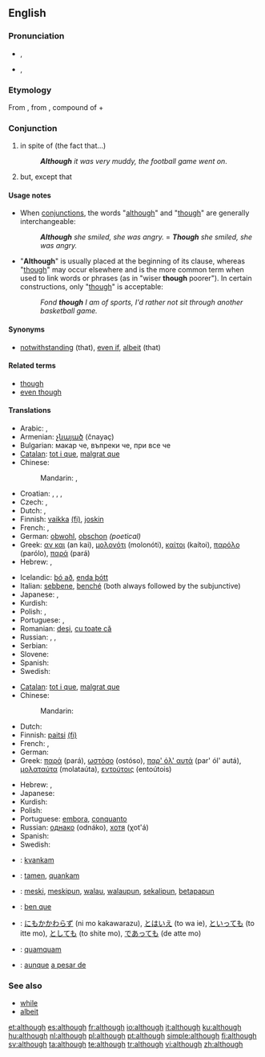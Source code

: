 ==English==

{{rank|bed|living|view|532|although|knowledge|hath|table}}

===Pronunciation===
* {{a|UK}} {{IPA|/ɔːlˈðəʊ/}}, {{SAMPA|/O:l"D@U/}}
*: {{rhymes|əʊ}}
* {{a|US}} {{IPA|/ɔlˈðoʊ/}}, {{SAMPA|/Ol"DoU/}}
*: {{audio|en-us-although.ogg|Audio (US)}}
*: {{rhymes|oʊ}}

===Etymology===
From {{etyl|enm|en}}, from {{etyl|ang|en}} {{term|althagh||lang=enm}}, compound of {{term|eall||lang=ang|all (emphatic)}} + {{term|þeah||lang=ang|though}}

===Conjunction===
{{en-conj}}

# in spite of (the fact that...)
#: '''''Although''' it was very muddy, the football game went on''.
# but, except that

====Usage notes====
* When [[conjunction]]s, the words "[[although]]" and "[[though]]" are generally interchangeable:
*: '''''Although''' she smiled, she was angry.'' = '''''Though''' she smiled, she was angry.''
* "'''Although'''" is usually placed at the beginning of its clause, whereas "[[though]]" may occur elsewhere and is the more common term when used to link words or phrases (as in "wiser '''though''' poorer"). In certain constructions, only "[[though]]" is acceptable:
*: ''Fond '''though''' I am of sports, I'd rather not sit through another basketball game.''

====Synonyms====
* {{i-c|in spite of}} [[notwithstanding]] (that), [[even if]], [[albeit]] (that)

====Related terms====
* [[though]]
* [[even though]]

====Translations====
{{trans-top|in spite of}}
* Arabic: {{t|ar|رغم أن|tr=raghm 'anna|sc=Arab}} <!-- please the 2nd part -->,  {{t|ar|مع أن|tr=ma3a 'anna|sc=Arab}}
* Armenian: [[չնայած]] (čnayaç)
* Bulgarian: макар че,  въпреки че, при все че
* [[Catalan]]: [[tot i que]], [[malgrat que]]
* Chinese:
*: Mandarin: {{t-|cmn|雖然|sc=Hani|xs=Mandarin}},  {{t-|cmn|虽然|tr=suīrán|sc=Hani|xs=Mandarin}}
* Croatian: {{t|hr|iako}},  {{t|hr|premda}},  {{t|hr|mada}},  {{t|hr|makar}}
* Czech: {{t-|cs|ač}}, {{t-|cs|ačkoliv}}
* Dutch: {{t+|nl|hoewel}}, {{t+|nl|alhoewel}}
* Finnish: [[vaikka]] [[:fi:vaikka|(fi)]], [[joskin]]
* French: {{t+|fr|bien que}}, {{t+|fr|quoique}}
* German: [[obwohl]], [[obschon]] ''(poetical)''
* Greek: [[αν και]] (an kai), [[μολονότι]] (molonóti), [[καίτοι]] (kaítoi), [[παρόλο]] (parólo), [[παρά]] (pará)
* Hebrew: {{he-translation|למרות ש-|lamrót shé}}, {{he-translation|אף על פי ש-|af al pí shé}}
{{trans-mid}}
* Icelandic: [[þó að]], [[enda þótt]]
* Italian: [[sebbene]], [[benché]] (both always followed by the subjunctive)
* Japanese: {{qualifier|...}} {{t|ja|のに|tr=...noni|sc=Jpan}},  {{t|ja|だけれども|tr=...da keredomo|sc=Jpan}}
* Kurdish: {{t|ku|ئه‌گه‌رچی|tr=egerçi|sc=ku-Arab}}
* Polish: {{t+|pl|chociaż}}, {{t|pl|mimo że}}
* Portuguese: {{t+|pt|embora}}, {{t+|pt|conquanto}}
* Romanian: [[deşi]], [[cu toate că]]
* Russian: {{t+|ru|хотя|tr=xotjá|sc=Cyrl}},  {{qualifier|read: ... što}} {{t|ru|несмотря на то, что|tr=nesmotrjá na tó, čto|sc=Cyrl}},  {{t|ru|хоть и|tr=xot' i|sc=Cyrl}}
* Serbian: {{t-|sr|mada}}
* Slovene: {{t|sl|čeprav}}
* Spanish: {{t+|es|aunque}}
* Swedish: {{t+|sv|fastän}}
{{trans-bottom}}

{{trans-top|but}}
* [[Catalan]]: [[tot i que]], [[malgrat que]]
* Chinese:
*: Mandarin: {{t-|cmn|但是|tr=dànshì|sc=Hani|xs=Mandarin}}
* Dutch: {{t+|nl|hoewel}}
* Finnish: [[paitsi]] [[:fi:paitsi|(fi)]]
* French: {{t+|fr|bien que}}, {{t+|fr|quoique}}
* German: {{t+|de|trotzdem}}
* Greek: [[παρά]] (pará), [[ωστόσο]] (ostóso), [[παρ' όλ' αυτά]] (par' ól' autá), [[μολαταύτα]] (molataúta), [[εντούτοις]] (entoútois)
{{trans-mid}}
* Hebrew: {{he-translation|אבל|avál}}, {{he-translation|אלא ש-|éla shé}}
* Japanese: {{t-|ja|でも|tr=demo|sc=Jpan}}
* Kurdish: {{t|ku|به‌ڵام|tr=belam|sc=ku-Arab}}
* Polish: {{t|pl|jednakże}}
* Portuguese: [[embora]], [[conquanto]]
* Russian: [[однако]] (odnáko), [[хотя]] (χot'á)
* Spanish: {{t+|es|aunque}}
* Swedish: {{t+|sv|men}}
{{trans-bottom}}

{{checktrans-top}}
* {{ttbc|Esperanto}}: [[kvankam]]
* {{ttbc|Ido}}: [[tamen]], [[quankam]]
* {{ttbc|Indonesian}}: [[meski]], [[meskipun]], [[walau]], [[walaupun]], [[sekalipun]], [[betapapun]]
* {{ttbc|Interlingua}}: [[ben que]]
* {{ttbc|Japanese}}: [[にもかかわらず]] (ni mo kakawarazu), [[とはいえ]] (to wa ie), [[といっても]] (to itte mo), [[としても]] (to shite mo), [[であっても]] (de atte mo)
* {{ttbc|Latin}}: [[quamquam]]
* {{ttbc|Spanish}}: [[aunque]] [[a pesar de]]
{{trans-bottom}}

===See also===
* [[while]]
* [[albeit]]

[[et:although]]
[[es:although]]
[[fr:although]]
[[io:although]]
[[it:although]]
[[ku:although]]
[[hu:although]]
[[nl:although]]
[[pl:although]]
[[pt:although]]
[[simple:although]]
[[fi:although]]
[[sv:although]]
[[ta:although]]
[[te:although]]
[[tr:although]]
[[vi:although]]
[[zh:although]]